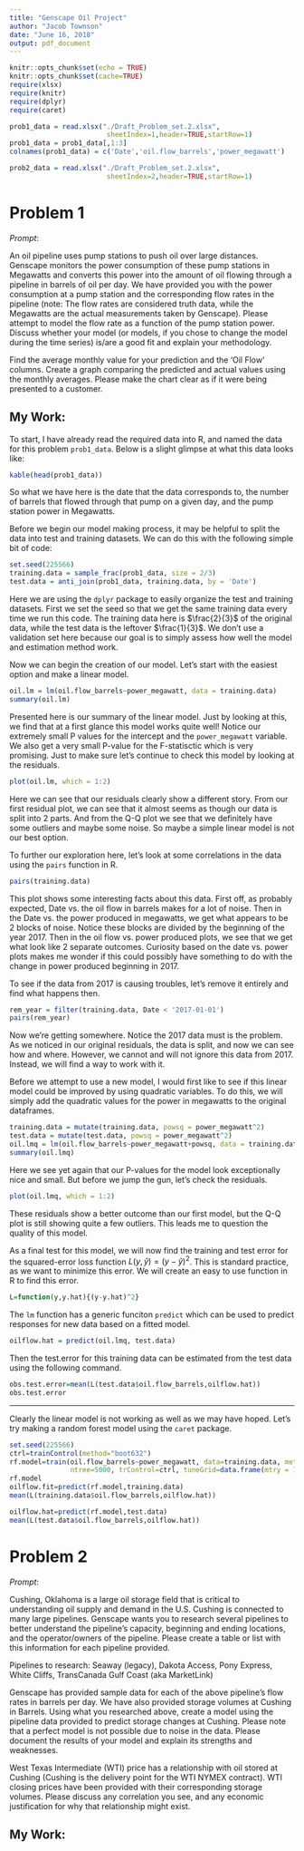 ```yaml
---
title: "Genscape Oil Project"
author: "Jacob Townson"
date: "June 16, 2018"
output: pdf_document
---
```


```r
knitr::opts_chunk$set(echo = TRUE)
knitr::opts_chunk$set(cache=TRUE)
require(xlsx)
require(knitr)
require(dplyr)
require(caret)

prob1_data = read.xlsx("./Draft_Problem_set.2.xlsx", 
                        sheetIndex=1,header=TRUE,startRow=1)
prob1_data = prob1_data[,1:3]
colnames(prob1_data) = c('Date','oil.flow_barrels','power_megawatt')

prob2_data = read.xlsx("./Draft_Problem_set.2.xlsx", 
                        sheetIndex=2,header=TRUE,startRow=1)
```

# Problem 1

*Prompt*:

An oil pipeline uses pump stations to push oil over large distances. Genscape monitors the power consumption of these pump stations in Megawatts and converts this power into the amount of oil flowing through a pipeline in barrels of oil per day. We have provided you with the power consumption at a pump station and the corresponding flow rates in the pipeline (note: The flow rates are considered truth data, while the Megawatts are the actual measurements taken by Genscape). Please attempt to model the flow rate as a function of the pump station power. Discuss whether your model (or models,  if you chose to change the model during the time series) is/are a good fit and explain your methodology.

Find the average monthly value for your prediction and the ‘Oil Flow’ columns. Create a graph comparing the predicted and actual values using the monthly averages. Please make the chart clear as if it were being presented to a customer.



## My Work:

To start, I have already read the required data into R, and named the data for this problem `prob1_data`. Below is a slight glimpse at what this data looks like:

```r
kable(head(prob1_data))
```

So what we have here is the date that the data corresponds to, the number of barrels that flowed through that pump on a given day, and the pump station power in Megawatts. 

Before we begin our model making process, it may be helpful to split the data into test and training datasets. We can do this with the following simple bit of code:

```r
set.seed(225566)
training.data = sample_frac(prob1_data, size = 2/3)
test.data = anti_join(prob1_data, training.data, by = 'Date')
```

Here we are using the `dplyr` package to easily organize the test and training datasets. First we set the seed so that we get the same training data every time we run this code. The training data here is $\frac{2}{3}$ of the original data, while the test data is the leftover $\frac{1}{3}$. We don't use a validation set here because our goal is to simply assess how well the model and estimation method work. 

Now we can begin the creation of our model. Let's start with the easiest option and make a linear model.

```r
oil.lm = lm(oil.flow_barrels~power_megawatt, data = training.data)
summary(oil.lm)
```

Presented here is our summary of the linear model. Just by looking at this, we find that at a first glance this model works quite well! Notice our extremely small P values for the intercept and the `power_megawatt` variable. We also get a very small P-value for the F-statisctic which is very promising. Just to make sure let's continue to check this model by looking at the residuals.

```r
plot(oil.lm, which = 1:2)
```

Here we can see that our residuals clearly show a different story. From our first residual plot, we can see that it almost seems as though our data is split into 2 parts. And from the Q-Q plot we see that we definitely have some outliers and maybe some noise. So maybe a simple linear model is not our best option.

To further our exploration here, let's look at some correlations in the data using the `pairs` function in R.

```r
pairs(training.data)
```

This plot shows some interesting facts about this data. First off, as probably expected, Date vs. the oil flow in barrels makes for a lot of noise. Then in the Date vs. the power produced in megawatts, we get what appears to be 2 blocks of noise. Notice these blocks are divided by the beginning of the year 2017. Then in the oil flow vs. power produced plots, we see that we get what look like 2 separate outcomes. Curiosity based on the date vs. power plots makes me wonder if this could possibly have something to do with the change in power produced beginning in 2017. 

To see if the data from 2017 is causing troubles, let's remove it entirely and find what happens then. 

```r
rem_year = filter(training.data, Date < '2017-01-01')
pairs(rem_year)
```

Now we're getting somewhere. Notice the 2017 data must is the problem. As we noticed in our original residuals, the data is split, and now we can see how and where. However, we cannot and will not ignore this data from 2017. Instead, we will find a way to work with it. 

Before we attempt to use a new model, I would first like to see if this linear model could be improved by using quadratic variables. To do this, we will simply add the quadratic values for the power in megawatts to the original dataframes.

```r
training.data = mutate(training.data, powsq = power_megawatt^2)
test.data = mutate(test.data, powsq = power_megawatt^2)
oil.lmq = lm(oil.flow_barrels~power_megawatt+powsq, data = training.data)
summary(oil.lmq)
```

Here we see yet again that our P-values for the model look exceptionally nice and small. But before we jump the gun, let's check the residuals.

```r
plot(oil.lmq, which = 1:2)
```

These residuals show a better outcome than our first model, but the Q-Q plot is still showing quite a few outliers. This leads me to question the quality of this model. 

As a final test for this model, we will now find the training and test error for the squared-error loss function $L(y, \hat{y}) = (y-\hat{y})^2$. This is standard practice, as we want to minimize this error. We will create an easy to use function in R to find this error.

```r
L=function(y,y.hat){(y-y.hat)^2}
```

The `lm` function has a generic funciton `predict` which can be used to predict responses for new data based on a fitted model.

```r
oilflow.hat = predict(oil.lmq, test.data)
```

Then the test.error for this training data can be estimated from the test data using the following command.

```r
obs.test.error=mean(L(test.data$oil.flow_barrels,oilflow.hat))
obs.test.error
```


*****


Clearly the linear model is not working as well as we may have hoped. Let's try making a random forest model using the `caret` package.

```r
set.seed(225566)
ctrl=trainControl(method="boot632")
rf.model=train(oil.flow_barrels~power_megawatt, data=training.data, method="rf",
               ntree=5000, trControl=ctrl, tuneGrid=data.frame(mtry = 1:8))
rf.model
oilflow.fit=predict(rf.model,training.data)
mean(L(training.data$oil.flow_barrels,oilflow.hat))

oilflow.hat=predict(rf.model,test.data)
mean(L(test.data$oil.flow_barrels,oilflow.hat))
```












# Problem 2

*Prompt*:

Cushing, Oklahoma is a large oil storage field that is critical to understanding oil supply and demand in the U.S. Cushing is connected to many large pipelines. Genscape wants you to research several pipelines to better understand the pipeline’s capacity, beginning and ending locations, and the operator/owners of the pipeline.  Please create a table or list with this information for each pipeline provided.

Pipelines to research: Seaway (legacy), Dakota Access, Pony Express, White Cliffs, TransCanada Gulf Coast (aka MarketLink)

Genscape has provided sample data for each of the above pipeline’s flow rates in barrels per day. We have also provided storage volumes at Cushing in Barrels. Using what you researched above, create a model using the pipeline data provided to predict storage changes at Cushing. Please note that a perfect model is not possible due to noise in the data. Please document the results of your model and explain its strengths and weaknesses.

West Texas Intermediate (WTI) price has a relationship with oil stored at Cushing (Cushing is the delivery point for the WTI NYMEX contract). WTI closing prices have been provided with their corresponding storage volumes. Please discuss any correlation you see, and any economic justification for why that relationship might exist.



## My Work:









